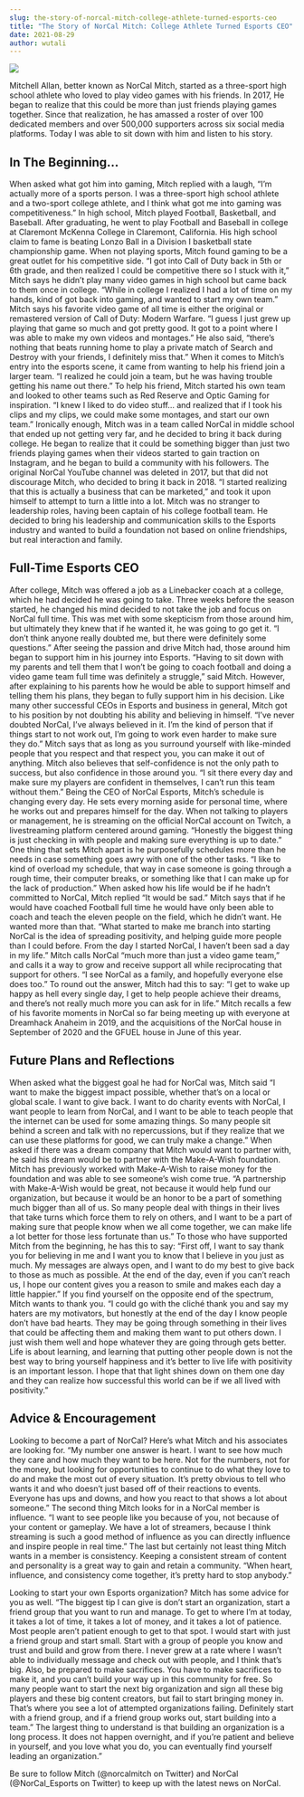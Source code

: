 ```yaml
---
slug: the-story-of-norcal-mitch-college-athlete-turned-esports-ceo
title: "The Story of NorCal Mitch: College Athlete Turned Esports CEO"
date: 2021-08-29
author: wutali
---
```

![](https://miro.medium.com/max/700/1*a6AiHXV-mZQq9mOH61_GEQ.png)

Mitchell Allan, better known as NorCal Mitch, started as a three-sport high school athlete who loved to play video games with his friends. In 2017, He began to realize that this could be more than just friends playing games together. Since that realization, he has amassed a roster of over 100 dedicated members and over 500,000 supporters across six social media platforms. Today I was able to sit down with him and listen to his story.

## **In The Beginning…**

When asked what got him into gaming, Mitch replied with a laugh, “I’m actually more of a sports person. I was a three-sport high school athlete and a two-sport college athlete, and I think what got me into gaming was competitiveness.” In high school, Mitch played Football, Basketball, and Baseball. After graduating, he went to play Football and Baseball in college at Claremont McKenna College in Claremont, California. His high school claim to fame is beating Lonzo Ball in a Division I basketball state championship game. When not playing sports, Mitch found gaming to be a great outlet for his competitive side. “I got into Call of Duty back in 5th or 6th grade, and then realized I could be competitive there so I stuck with it,” Mitch says he didn’t play many video games in high school but came back to them once in college. “While in college I realized I had a lot of time on my hands, kind of got back into gaming, and wanted to start my own team.” Mitch says his favorite video game of all time is either the original or remastered version of Call of Duty: Modern Warfare. “I guess I just grew up playing that game so much and got pretty good. It got to a point where I was able to make my own videos and montages.” He also said, “there’s nothing that beats running home to play a private match of Search and Destroy with your friends, I definitely miss that.” When it comes to Mitch’s entry into the esports scene, it came from wanting to help his friend join a larger team. “I realized he could join a team, but he was having trouble getting his name out there.” To help his friend, Mitch started his own team and looked to other teams such as Red Reserve and Optic Gaming for inspiration. “I knew I liked to do video stuff… and realized that if I took his clips and my clips, we could make some montages, and start our own team.” Ironically enough, Mitch was in a team called NorCal in middle school that ended up not getting very far, and he decided to bring it back during college. He began to realize that it could be something bigger than just two friends playing games when their videos started to gain traction on Instagram, and he began to build a community with his followers. The original NorCal YouTube channel was deleted in 2017, but that did not discourage Mitch, who decided to bring it back in 2018. “I started realizing that this is actually a business that can be marketed,” and took it upon himself to attempt to turn a little into a lot. Mitch was no stranger to leadership roles, having been captain of his college football team. He decided to bring his leadership and communication skills to the Esports industry and wanted to build a foundation not based on online friendships, but real interaction and family.

## Full-Time Esports CEO

After college, Mitch was offered a job as a Linebacker coach at a college, which he had decided he was going to take. Three weeks before the season started, he changed his mind decided to not take the job and focus on NorCal full time. This was met with some skepticism from those around him, but ultimately they knew that if he wanted it, he was going to go get it. “I don’t think anyone really doubted me, but there were definitely some questions.” After seeing the passion and drive Mitch had, those around him began to support him in his journey into Esports. “Having to sit down with my parents and tell them that I won’t be going to coach football and doing a video game team full time was definitely a struggle,” said Mitch. However, after explaining to his parents how he would be able to support himself and telling them his plans, they began to fully support him in his decision. Like many other successful CEOs in Esports and business in general, Mitch got to his position by not doubting his ability and believing in himself. “I’ve never doubted NorCal, I’ve always believed in it. I’m the kind of person that if things start to not work out, I’m going to work even harder to make sure they do.” Mitch says that as long as you surround yourself with like-minded people that you respect and that respect you, you can make it out of anything. Mitch also believes that self-confidence is not the only path to success, but also confidence in those around you. “I sit there every day and make sure my players are confident in themselves, I can’t run this team without them.” Being the CEO of NorCal Esports, Mitch’s schedule is changing every day. He sets every morning aside for personal time, where he works out and prepares himself for the day. When not talking to players or management, he is streaming on the official NorCal account on Twitch, a livestreaming platform centered around gaming. “Honestly the biggest thing is just checking in with people and making sure everything is up to date.” One thing that sets Mitch apart is he purposefully schedules more than he needs in case something goes awry with one of the other tasks. “I like to kind of overload my schedule, that way in case someone is going through a rough time, their computer breaks, or something like that I can make up for the lack of production.” When asked how his life would be if he hadn’t committed to NorCal, Mitch replied “It would be sad.” Mitch says that if he would have coached Football full time he would have only been able to coach and teach the eleven people on the field, which he didn’t want. He wanted more than that. “What started to make me branch into starting NorCal is the idea of spreading positivity, and helping guide more people than I could before. From the day I started NorCal, I haven’t been sad a day in my life.” Mitch calls NorCal “much more than just a video game team,” and calls it a way to grow and receive support all while reciprocating that support for others. “I see NorCal as a family, and hopefully everyone else does too.” To round out the answer, Mitch had this to say: “I get to wake up happy as hell every single day, I get to help people achieve their dreams, and there’s not really much more you can ask for in life.” Mitch recalls a few of his favorite moments in NorCal so far being meeting up with everyone at Dreamhack Anaheim in 2019, and the acquisitions of the NorCal house in September of 2020 and the GFUEL house in June of this year.

## Future Plans and Reflections

When asked what the biggest goal he had for NorCal was, Mitch said “I want to make the biggest impact possible, whether that’s on a local or global scale. I want to give back. I want to do charity events with NorCal, I want people to learn from NorCal, and I want to be able to teach people that the internet can be used for some amazing things. So many people sit behind a screen and talk with no repercussions, but if they realize that we can use these platforms for good, we can truly make a change.” When asked if there was a dream company that Mitch would want to partner with, he said his dream would be to partner with the Make-A-Wish foundation. Mitch has previously worked with Make-A-Wish to raise money for the foundation and was able to see someone’s wish come true. “A partnership with Make-A-Wish would be great, not because it would help fund our organization, but because it would be an honor to be a part of something much bigger than all of us. So many people deal with things in their lives that take turns which force them to rely on others, and I want to be a part of making sure that people know when we all come together, we can make life a lot better for those less fortunate than us.” To those who have supported Mitch from the beginning, he has this to say: “First off, I want to say thank you for believing in me and I want you to know that I believe in you just as much. My messages are always open, and I want to do my best to give back to those as much as possible. At the end of the day, even if you can’t reach us, I hope our content gives you a reason to smile and makes each day a little happier.” If you find yourself on the opposite end of the spectrum, Mitch wants to thank you. “I could go with the cliché thank you and say my haters are my motivators, but honestly at the end of the day I know people don’t have bad hearts. They may be going through something in their lives that could be affecting them and making them want to put others down. I just wish them well and hope whatever they are going through gets better. Life is about learning, and learning that putting other people down is not the best way to bring yourself happiness and it’s better to live life with positivity is an important lesson. I hope that that light shines down on them one day and they can realize how successful this world can be if we all lived with positivity.”

## Advice & Encouragement

Looking to become a part of NorCal? Here’s what Mitch and his associates are looking for. “My number one answer is heart. I want to see how much they care and how much they want to be here. Not for the numbers, not for the money, but looking for opportunities to continue to do what they love to do and make the most out of every situation. It’s pretty obvious to tell who wants it and who doesn’t just based off of their reactions to events. Everyone has ups and downs, and how you react to that shows a lot about someone.” The second thing Mitch looks for in a NorCal member is influence. “I want to see people like you because of you, not because of your content or gameplay. We have a lot of streamers, because I think streaming is such a good method of influence as you can directly influence and inspire people in real time.” The last but certainly not least thing Mitch wants in a member is consistency. Keeping a consistent stream of content and personality is a great way to gain and retain a community. “When heart, influence, and consistency come together, it’s pretty hard to stop anybody.”

Looking to start your own Esports organization? Mitch has some advice for you as well. “The biggest tip I can give is don’t start an organization, start a friend group that you want to run and manage. To get to where I’m at today, it takes a lot of time, it takes a lot of money, and it takes a lot of patience. Most people aren’t patient enough to get to that spot. I would start with just a friend group and start small. Start with a group of people you know and trust and build and grow from there. I never grew at a rate where I wasn’t able to individually message and check out with people, and I think that’s big. Also, be prepared to make sacrifices. You have to make sacrifices to make it, and you can’t build your way up in this community for free. So many people want to start the next big organization and sign all these big players and these big content creators, but fail to start bringing money in. That’s where you see a lot of attempted organizations failing. Definitely start with a friend group, and if a friend group works out, start building into a team.” The largest thing to understand is that building an organization is a long process. It does not happen overnight, and if you’re patient and believe in yourself, and you love what you do, you can eventually find yourself leading an organization.”

Be sure to follow Mitch (@norcalmitch on Twitter) and NorCal (@NorCal_Esports on Twitter) to keep up with the latest news on NorCal.

<!--EndFragment-->